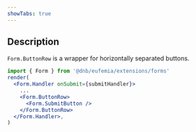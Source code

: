 ```yaml
---
showTabs: true
---
```


## Description

`Form.ButtonRow` is a wrapper for horizontally separated buttons.

```jsx
import { Form } from '@dnb/eufemia/extensions/forms'
render(
  <Form.Handler onSubmit={submitHandler}>
    ...
    <Form.ButtonRow>
      <Form.SubmitButton />
    </Form.ButtonRow>
  </Form.Handler>,
)
```
